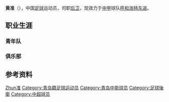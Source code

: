 {{Football player infobox
| playername = 黄准
| image =
| fullname = 黄准
| height = 183厘米
| nickname =
| dateofbirth = {{Birth date and age|1989|1|27}}
| cityofbirth =  [[山东|山东]][[青岛|青岛]]
| countryofbirth = {{flagicon|CHN}}[[中国|中国]]
| currentclub = {{flagicon|CHN}}[[青岛中能|青岛中能]]
| clubnumber = 16
| position = [[后卫_(足球)|后卫]]
| youthyears =
| youthclubs =
| years = 2009-2011<br/>2012-
| clubs = {{flagicon|CHN}}[[青岛中能|青岛中能]]<br/>{{flagicon|CHN}}[[呼和浩特东进|呼和浩特东进]]
| caps(goals) = 16 (0)
| nationalyears =
| nationalteam =
| nationalcaps(goals) =
| pcupdate = 2009年3月25日 (三) 10:40 (UTC)
| ntupdate = 2009年3月25日 (三) 10:40 (UTC)
| manageryears =
| managerclubs =
}}

'''黄准'''（{{bd|1989年|1月27日|catIdx=Huang黃准}}），中国[[足球|足球]]运动员，司职[[后卫_(足球)|后卫]]，现效力于[[中甲|中甲]]球队[[呼和浩特东进|呼和浩特东进]]。
==职业生涯==
===青年队===
===俱乐部===

== 参考资料 ==
{{reflist}}

{{中国足球运动员小作品}}
{{2011年中超分类名单青岛}}
{{2012年中甲分类名单东进}}
{{2013年中乙分类名单呼和浩特东进}}
{{2014年中乙分类名单贵州智诚}}
{{2015年中甲分类名单贵州智诚}}
{{2016年中甲分类名单贵州恒丰智诚}}
{{2018年中乙分类名单四川九牛}}

{{Authority control}}
{{DEFAULTSORT:Huang黃准}}
[[Category:黄姓|Zhun准]]
[[Category:青岛籍足球运动员|Category:青岛籍足球运动员]]
[[Category:青岛中能球员|Category:青岛中能球员]]
[[Category:足球後衛|Category:足球後衛]]
[[Category:中超球员|Category:中超球员]]